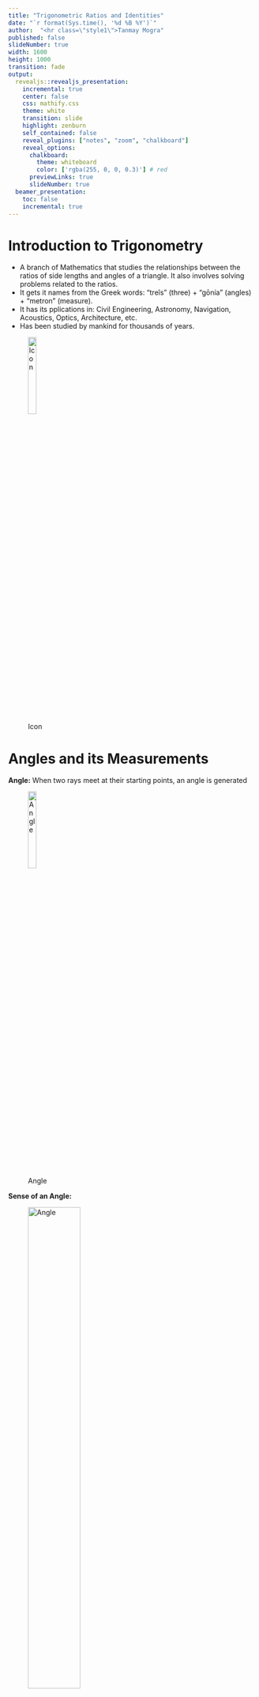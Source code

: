 ```yaml
---
title: "Trigonometric Ratios and Identities"
date: "`r format(Sys.time(), '%d %B %Y')`"
author:  "<hr class=\"style1\">Tanmay Mogra"
published: false
slideNumber: true
width: 1600
height: 1000
transition: fade
output:
  revealjs::revealjs_presentation:
    incremental: true
    center: false
    css: mathify.css
    theme: white
    transition: slide
    highlight: zenburn
    self_contained: false
    reveal_plugins: ["notes", "zoom", "chalkboard"]
    reveal_options:
      chalkboard:
        theme: whiteboard
        color: ['rgba(255, 0, 0, 0.3)'] # red
      previewLinks: true
      slideNumber: true
  beamer_presentation:
    toc: false
    incremental: true
---
```


# Introduction to Trigonometry

- A branch of Mathematics that studies the relationships between the ratios of side lengths and angles of a triangle. It also involves solving problems related to the ratios. 
- It gets it names from the Greek words: "treîs" (three) + "gōnía" (angles) + "metron" (measure).
- It has its pplications in: Civil Engineering, Astronomy, Navigation, Acoustics, Optics, Architecture, etc.
- Has been studied by mankind for thousands of years.

<div class="fragment">
![Icon](Icon-Trigonometry.jpeg){height=20%, width=20%}
</div>

# Angles and its Measurements

<div class="fragment">
**Angle:** When two rays meet at their starting points, an angle is generated <br> 

![Angle](angle.svg){height=20%, width=20%}

</div>

<div class="fragment" align>
**Sense of an Angle: ** <br>

![Angle](positive-negative.svg){height=50%, width=50%}

</div>

## Slide header 1

- A first item with some equation $x^y$
-   A second item with some other equation $$(a+b)^2=a^2+bc^2$$

## Slide header 2

```r
knitr::include_graphics("x-square.svg")
```

We will use a theorem

::: {.theorem name="My first theorem"}
$$1=1$$
:::
